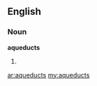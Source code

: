 ==English==

===Noun===
'''aqueducts'''

# {{plural of|[[aqueduct]]}}

[[ar:aqueducts]]
[[my:aqueducts]]